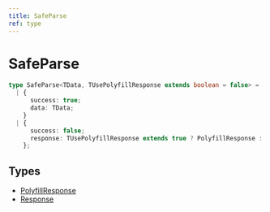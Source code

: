 ```yaml
---
title: SafeParse
ref: type
---
```


# SafeParse

```ts
type SafeParse<TData, TUsePolyfillResponse extends boolean = false> =
  | {
      success: true;
      data: TData;
    }
  | {
      success: false;
      response: TUsePolyfillResponse extends true ? PolyfillResponse : Response;
    };
```

## Types

- [PolyfillResponse](https://github.com/node-fetch/node-fetch?tab=readme-ov-file#class-response)
- [Response](https://developer.mozilla.org/en-US/docs/Web/API/Response)
